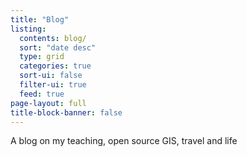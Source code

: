 ```yaml
---
title: "Blog"
listing:
  contents: blog/
  sort: "date desc"
  type: grid
  categories: true
  sort-ui: false
  filter-ui: true
  feed: true
page-layout: full
title-block-banner: false
---
```


A blog on my teaching, open source GIS, travel and life
